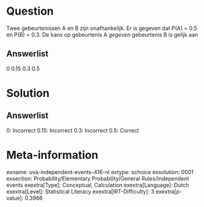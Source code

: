 Question
========

Twee gebeurtenissen A en B zijn onafhankelijk. Er is gegeven dat P(A) =
0.5 en P(B) = 0.3. De kans op gebeurtenis A *gegeven* gebeurtenis B is
gelijk aan

Answerlist
----------

0
0.15
0.3
0.5

Solution
========

Answerlist
----------

0: Incorrect
0.15: Incorrect
0.3: Incorrect
0.5: Correct

Meta-information
================
exname: uva-independent-events-416-nl
extype: schoice
exsolution: 0001
exsection: Probability/Elementary Probability/General Rules/Independent events
exextra[Type]: Conceptual, Calculation
exextra[Language]: Dutch
exextra[Level]: Statistical Literacy
exextra[IRT-Difficulty]: 3
exextra[p-value]: 0.3966
